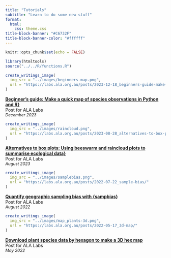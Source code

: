 ```yaml
---
title: "Tutorials"
subtitle: "Learn to do some new stuff"
format: 
  html: 
    css: theme.css
title-block-banner: "#C6732F"
title-block-banner-color: "#ffffff"
---
```


```r
knitr::opts_chunk$set(echo = FALSE)
```

```r
library(htmltools)
source("../../R/functions.R")
```


::: {.column-body-outset}

::: {.grid}

::: {.g-col-4}

```r
create_writings_image(
  img_src = "../images/beginners-map.png",
  url = "https://labs.ala.org.au/posts/2023-12-18_beginners-guide-make-a-map/"
)
```

:::
::: {.g-col-8}
[**Beginner’s guide: Make a quick map of species observations in Python and R}**](https://labs.ala.org.au/posts/2023-12-18_beginners-guide-make-a-map/) \
Post for ALA Labs \
[*December 2023*]{style="font-size:.8rem"}
:::

::: {.g-col-4}

```r
create_writings_image(
  img_src = "../images/raincloud.png",
  url = "https://labs.ala.org.au/posts/2023-08-28_alternatives-to-box-plots/post.html"
)
```

:::
::: {.g-col-8}
[**Alternatives to box plots: Using beeswarm and raincloud plots to summarise ecological data}**](https://labs.ala.org.au/posts/2023-08-28_alternatives-to-box-plots/) \
Post for ALA Labs \
[*August 2023*]{style="font-size:.8rem"}
:::

::: {.g-col-4}

```r
create_writings_image(
  img_src = "../images/samplebias.png",
  url = "https://labs.ala.org.au/posts/2022-07-22_sample-bias/"
)
```

:::
::: {.g-col-8}
[**Quantify geographic sampling bias with {sampbias}**](https://labs.ala.org.au/posts/2022-07-22_sample-bias/) \
Post for ALA Labs \
[*August 2022*]{style="font-size:.8rem"}
:::

::: {.g-col-4}

```r
create_writings_image(
  img_src = "../images/map_plants-3d.png",
  url = "https://labs.ala.org.au/posts/2022-05-17_3d-map/"
)
```

:::
::: {.g-col-8}
[**Download plant species data by hexagon to make a 3D hex map**](https://labs.ala.org.au/posts/2022-05-17_3d-map/) \
Post for ALA Labs \
[*May 2022*]{style="font-size:.8rem"}
:::


:::
:::